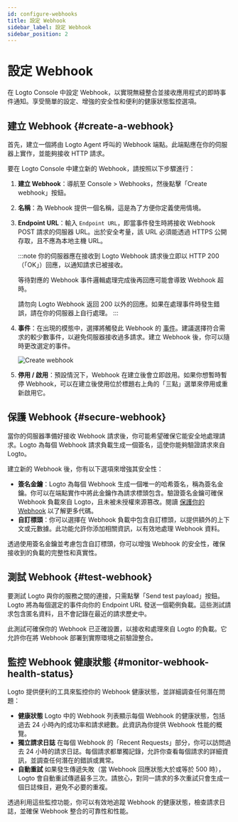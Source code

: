 ```yaml
---
id: configure-webhooks
title: 設定 Webhook
sidebar_label: 設定 Webhook
sidebar_position: 2
---
```


# 設定 Webhook

在 Logto Console 中設定 Webhook，以實現無縫整合並接收應用程式的即時事件通知。享受簡單的設定、增強的安全性和便利的健康狀態監控選項。

## 建立 Webhook \{#create-a-webhook}

首先，建立一個將由 Logto Agent 呼叫的 Webhook 端點。此端點應在你的伺服器上實作，並能夠接收 HTTP 請求。

要在 Logto Console 中建立新的 Webhook，請按照以下步驟進行：

1. **建立 Webhook**：導航至 <CloudLink to="/webhooks">Console > Webhooks</CloudLink>，然後點擊「Create webhook」按鈕。
2. **名稱**：為 Webhook 提供一個名稱，這是為了方便你定義使用情境。
3. **Endpoint URL**：輸入 `Endpoint URL`，即當事件發生時將接收 Webhook POST 請求的伺服器 URL。出於安全考量，該 URL 必須能透過 HTTPS 公開存取，且不應為本地主機 URL。

   :::note
   你的伺服器應在接收到 Logto Webhook 請求後立即以 HTTP 200（「OK」）回應，以通知請求已被接收。

   等待對應的 Webhook 事件邏輯處理完成後再回應可能會導致 Webhook 超時。

   請勿向 Logto Webhook 返回 200 以外的回應。如果在處理事件時發生錯誤，請在你的伺服器上自行處理。
   :::

4. **事件**：在出現的模態中，選擇將觸發此 Webhook 的 [事件](/developers/webhooks/webhooks-events)。建議選擇符合需求的較少數事件，以避免伺服器接收過多請求。建立 Webhook 後，你可以隨時更改選定的事件。

   <img src="/img/assets/create-webhook-page.png" alt="Create webhook" />

5. **停用 / 啟用**：預設情況下，Webhook 在建立後會立即啟用。如果你想暫時暫停 Webhook，可以在建立後使用位於標題右上角的「三點」選單來停用或重新啟用它。

## 保護 Webhook \{#secure-webhook}

當你的伺服器準備好接收 Webhook 請求後，你可能希望確保它能安全地處理請求。Logto 為每個 Webhook 請求負載生成一個簽名，這使你能夠驗證請求來自 Logto。

建立新的 Webhook 後，你有以下選項來增強其安全性：

- **簽名金鑰**：Logto 為每個 Webhook 生成一個唯一的哈希簽名，稱為簽名金鑰。你可以在端點實作中將此金鑰作為請求標頭包含。驗證簽名金鑰可確保 Webhook 負載來自 Logto，且未被未授權來源篡改。閱讀 [保護你的 Webhook](/developers/webhooks/secure-webhooks/) 以了解更多代碼。
- **自訂標頭**：你可以選擇在 Webhook 負載中包含自訂標頭，以提供額外的上下文或元數據。此功能允許你添加相關資訊，以有效地處理 Webhook 資料。

透過使用簽名金鑰並考慮包含自訂標頭，你可以增強 Webhook 的安全性，確保接收到的負載的完整性和真實性。

## 測試 Webhook \{#test-webhook}

要測試 Logto 與你的服務之間的連接，只需點擊「Send test payload」按鈕。Logto 將為每個選定的事件向你的 Endpoint URL 發送一個範例負載。這些測試請求包含匿名資料，且不會記錄在最近的請求歷史中。

此測試可確保你的 Webhook 已正確設置，以接收和處理來自 Logto 的負載。它允許你在將 Webhook 部署到實際環境之前驗證整合。

## 監控 Webhook 健康狀態 \{#monitor-webhook-health-status}

Logto 提供便利的工具來監控你的 Webhook 健康狀態，並詳細調查任何潛在問題：

- **健康狀態**
  Logto 中的 Webhook 列表顯示每個 Webhook 的健康狀態，包括過去 24 小時內的成功率和請求總數。此資訊為你提供 Webhook 性能的概覽。
- **獨立請求日誌**
  在每個 Webhook 的「Recent Requests」部分，你可以訪問過去 24 小時的請求日誌。每個請求都單獨記錄，允許你查看每個請求的詳細資訊，並調查任何潛在的錯誤或異常。
- **自動重試**
  如果發生傳遞失敗（當 Webhook 回應狀態大於或等於 500 時），Logto 會自動重試傳遞最多三次。請放心，對同一請求的多次重試只會生成一個日誌條目，避免不必要的重複。

透過利用這些監控功能，你可以有效地追蹤 Webhook 的健康狀態，檢查請求日誌，並確保 Webhook 整合的可靠性和性能。
